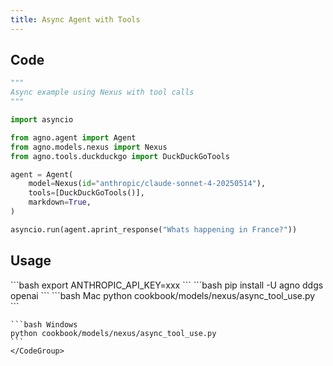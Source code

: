 ```yaml
---
title: Async Agent with Tools
---
```


## Code

```python cookbook/models/nexus/async_tool_use.py
"""
Async example using Nexus with tool calls
"""

import asyncio

from agno.agent import Agent
from agno.models.nexus import Nexus
from agno.tools.duckduckgo import DuckDuckGoTools

agent = Agent(
    model=Nexus(id="anthropic/claude-sonnet-4-20250514"),
    tools=[DuckDuckGoTools()],
    markdown=True,
)

asyncio.run(agent.aprint_response("Whats happening in France?"))

```

## Usage

<Steps>
  <Snippet file="create-venv-step.mdx" />

<Step title="Set your API keys">
```bash 
export ANTHROPIC_API_KEY=xxx 
```
</Step>

<Step title="Install libraries">
  ```bash 
  pip install -U agno ddgs openai 
  ```
</Step>

  <Step title="Run Agent">
    <CodeGroup>
    ```bash Mac
    python cookbook/models/nexus/async_tool_use.py
    ```

    ```bash Windows
    python cookbook/models/nexus/async_tool_use.py
    ```
    </CodeGroup>

  </Step>
</Steps>